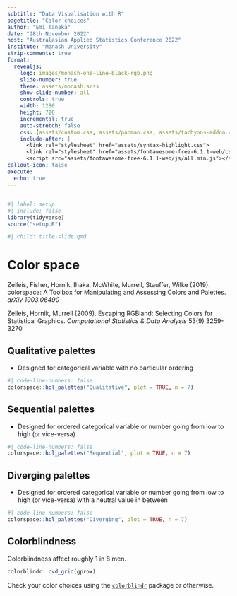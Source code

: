 ```yaml
---
subtitle: "Data Visualisation with R"
pagetitle: "Color choices"
author: "Emi Tanaka"
date: "28th November 2022"
host: "Australasian Applied Statistics Conference 2022"
institute: "Monash University"
strip-comments: true
format: 
  revealjs:
    logo: images/monash-one-line-black-rgb.png
    slide-number: true
    theme: assets/monash.scss
    show-slide-number: all
    controls: true
    width: 1280
    height: 720
    incremental: true
    auto-stretch: false
    css: [assets/custom.css, assets/pacman.css, assets/tachyons-addon.css]
    include-after: |
      <link rel="stylesheet" href="assets/syntax-highlight.css">
      <link rel="stylesheet" href="assets/fontawesome-free-6.1.1-web/css/all.min.css">
      <script src="assets/fontawesome-free-6.1.1-web/js/all.min.js"></script>
callout-icon: false
execute:
  echo: true
---
```



## {#title-slide background-image="images/bg11.jpeg"}


```r
#| label: setup
#| include: false
library(tidyverse)
source("setup.R")
```

```r
#| child: title-slide.qmd
```


# Color space

::: {.f3 .monash-gray80}

Zeileis, Fisher, Hornik, Ihaka, McWhite,
Murrell, Stauffer, Wilke (2019). colorspace: A
Toolbox for Manipulating and Assessing Colors and
Palettes. *arXiv 1903.06490*

Zeileis, Hornik, Murrell (2009). Escaping RGBland:
Selecting Colors for Statistical Graphics.
_Computational Statistics & Data Analysis_ 53(9)
3259-3270

:::

## Qualitative palettes

* Designed for categorical variable with no particular ordering 


```r
#| code-line-numbers: false
colorspace::hcl_palettes("Qualitative", plot = TRUE, n = 7)
```

## Sequential palettes

* Designed for ordered categorical variable or number going from low to high (or vice-versa) 


```r
#| code-line-numbers: false
colorspace::hcl_palettes("Sequential", plot = TRUE, n = 7)
```


## Diverging palettes

* Designed for ordered categorical variable or number going from low to high (or vice-versa) with a neutral value in between


```r
#| code-line-numbers: false
colorspace::hcl_palettes("Diverging", plot = TRUE, n = 7)
```

## Colorblindness 

Colorblindness affect roughly 1 in 8 men.

```r
colorblindr::cvd_grid(gprox)
```

Check your color choices using the [`colorblindr`](https://github.com/clauswilke/colorblindr) package or otherwise. 

